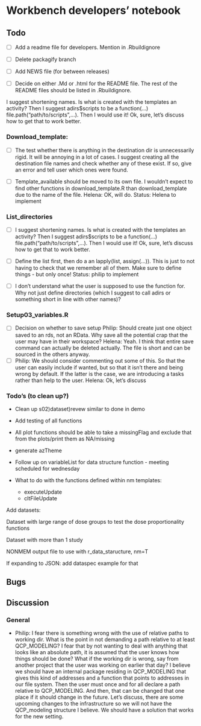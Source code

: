 # Workbench developers' notebook


## Todo
- [ ] Add a readme file for developers. Mention in .Rbuildignore

- [ ] Delete packagify branch

- [ ] Add NEWS file (for between releases)

- [ ] Decide on either .Md or .html for the README file. The rest of the README files should be listed in .Rbuildignore.


I suggest shortening names. Is what is created with the templates an activity? Then I suggest adirs$scripts to be a function(...) file.path("path/to/scripts",...). Then I would use it! Ok, sure, let's discuss how to get that to work better. 

### Download_template:
- [ ] The test whether there is anything in the destination dir is unnecessarily rigid. It will be annoying in a lot of cases. I suggest creating all the destination file names and check whether any of these exist. If so, give an error and tell user which ones were found. 

- [ ] Template_available should be moved to its own file. I wouldn't expect to find other functions in download_template.R than download_template due to the name of the file. Helena: OK, will do.
Status: Helena to implement


### List_directories
- [ ] I suggest shortening names. Is what is created with the
     templates an activity? Then I suggest adirs$scripts to be a
     function(...)  file.path("path/to/scripts",...). Then I would use
     it! Ok, sure, let's discuss how to get that to work better.
	 
- [ ] Define the list first, then do a an lapply(list,
     assign(...)). This is just to not having to check that we
     remember all of them. Make sure to define things - but only once!
     Status: philip to implement

- [ ] I don't understand what the user is supposed to use the function
for. Why not just define directories (which I suggest to call adirs or
something short in line with other names)?

### Setup03_variables.R
- [ ] Decision on whether to save setup
Philip: Should create just one object saved to an rds, not an RData. Why save all the potential crap that the user may have in their workspace? 
Helena: Yeah. I think that entire save command can actually be deleted actually. The file is short and can be sourced in the others anyway. 
- [ ] Philip: We should consider commenting out some of this. So that the user can easily include if wanted, but so that it isn't there and
     being wrong by default. If the latter is the case, we are introducing a tasks rather than help to the user. 
Helena: Ok, let's discuss 




### Todo's (to clean up?)
* Clean up s02)dataset)revew similar to done in demo


* Add testing of all functions

* All plot functions should be able to take a missingFlag and exclude that from the plots/print them as NA/missing

* generate azTheme

* Follow up on variableList for data structure function - meeting scheduled for wednesday

* What to do with the functions defined within nm templates: 
    - executeUpdate
    - cltFileUpdate
    
    
    
Add datasets:

Dataset with large range of dose groups to test the dose proportionality functions

Dataset with more than 1 study

NONMEM output file to use with r_data_staructure, nm=T

If expanding to JSON: add dataspec example for that

## Bugs

## Discussion
### General
-	Philip: I fear there is something wrong with the use of relative paths to
working dir. What is the point in not demanding a path relative to at
least QCP_MODELING? I fear that by not wanting to deal with anything
that looks like an absolute path, it is assumed that the user knows
how things should be done? What if the working dir is wrong, say from
another project that the user was working on earlier that day? I
believe we should have an internal package residing in QCP_MODELING
that gives this kind of addresses and a function that points to
addresses in our file system. Then the user must once and for all
declare a path relative to QCP_MODELING. And then, that can be changed
that one place if it should change in the future. Let's discuss, there
are some upcoming changes to the infrastructure so we will not have
the QCP_modeling structure I believe. We should have a solution that
works for the new setting. 
